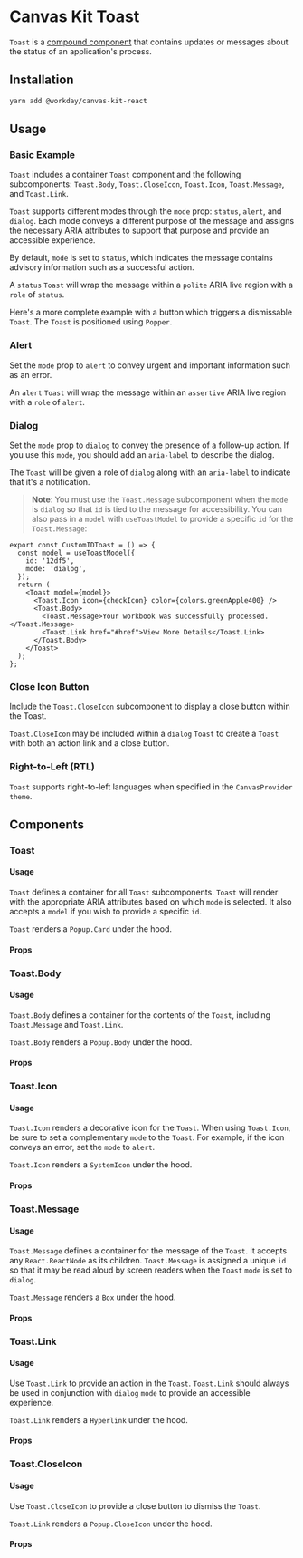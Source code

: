 

<Meta title="Components/Popups/Toast" component={Toast} />

# Canvas Kit Toast

`Toast` is a [compound component](/getting-started/for-developers/resources/compound-components/)
that contains updates or messages about the status of an application's process.

## Installation

```sh
yarn add @workday/canvas-kit-react
```

## Usage

### Basic Example

`Toast` includes a container `Toast` component and the following subcomponents: `Toast.Body`,
`Toast.CloseIcon`, `Toast.Icon`, `Toast.Message`, and `Toast.Link`.

`Toast` supports different modes through the `mode` prop: `status`, `alert`, and `dialog`. Each mode
conveys a different purpose of the message and assigns the necessary ARIA attributes to support that
purpose and provide an accessible experience.

By default, `mode` is set to `status`, which indicates the message contains advisory information
such as a successful action.

<ExampleCodeBlock code={Basic} />

A `status` `Toast` will wrap the message within a `polite` ARIA live region with a `role` of
`status`.

Here's a more complete example with a button which triggers a dismissable `Toast`. The `Toast` is
positioned using `Popper`.

<ExampleCodeBlock code={WithPopper} />

### Alert

Set the `mode` prop to `alert` to convey urgent and important information such as an error.

<ExampleCodeBlock code={ToastAlert} />

An `alert` `Toast` will wrap the message within an `assertive` ARIA live region with a `role` of
`alert`.

### Dialog

Set the `mode` prop to `dialog` to convey the presence of a follow-up action. If you use this
`mode`, you should add an `aria-label` to describe the dialog.

<ExampleCodeBlock code={ToastDialog} />

The `Toast` will be given a role of `dialog` along with an `aria-label` to indicate that it's a
notification.

> **Note**: You must use the `Toast.Message` subcomponent when the `mode` is `dialog` so that `id`
> is tied to the message for accessibility. You can also pass in a `model` with `useToastModel` to
> provide a specific `id` for the `Toast.Message`:

```tsx
export const CustomIDToast = () => {
  const model = useToastModel({
    id: '12df5',
    mode: 'dialog',
  });
  return (
    <Toast model={model}>
      <Toast.Icon icon={checkIcon} color={colors.greenApple400} />
      <Toast.Body>
        <Toast.Message>Your workbook was successfully processed.</Toast.Message>
        <Toast.Link href="#href">View More Details</Toast.Link>
      </Toast.Body>
    </Toast>
  );
};
```

### Close Icon Button

Include the `Toast.CloseIcon` subcomponent to display a close button within the Toast.

<ExampleCodeBlock code={WithCloseButton} />

`Toast.CloseIcon` may be included within a `dialog` `Toast` to create a `Toast` with both an action
link and a close button.

<ExampleCodeBlock code={WithActionLinkAndCloseIcon} />

### Right-to-Left (RTL)

`Toast` supports right-to-left languages when specified in the `CanvasProvider` `theme`.

<ExampleCodeBlock code={RTL} />

## Components

### Toast

#### Usage

`Toast` defines a container for all `Toast` subcomponents. `Toast` will render with the appropriate
ARIA attributes based on which `mode` is selected. It also accepts a `model` if you wish to provide
a specific `id`.

`Toast` renders a `Popup.Card` under the hood.

#### Props

<ArgsTable of={Toast} />

### Toast.Body

#### Usage

`Toast.Body` defines a container for the contents of the `Toast`, including `Toast.Message` and
`Toast.Link`.

`Toast.Body` renders a `Popup.Body` under the hood.

#### Props

<ArgsTable of={Toast.Body} />

### Toast.Icon

#### Usage

`Toast.Icon` renders a decorative icon for the `Toast`. When using `Toast.Icon`, be sure to set a
complementary `mode` to the `Toast`. For example, if the icon conveys an error, set the `mode` to
`alert`.

`Toast.Icon` renders a `SystemIcon` under the hood.

#### Props

<ArgsTable of={Toast.Icon} />

### Toast.Message

#### Usage

`Toast.Message` defines a container for the message of the `Toast`. It accepts any `React.ReactNode`
as its children. `Toast.Message` is assigned a unique `id` so that it may be read aloud by screen
readers when the `Toast` `mode` is set to `dialog`.

`Toast.Message` renders a `Box` under the hood.

#### Props

<ArgsTable of={Toast.Message} />

### Toast.Link

#### Usage

Use `Toast.Link` to provide an action in the `Toast`. `Toast.Link` should always be used in
conjunction with `dialog` `mode` to provide an accessible experience.

`Toast.Link` renders a `Hyperlink` under the hood.

#### Props

<ArgsTable of={Toast.Link} />

### Toast.CloseIcon

#### Usage

Use `Toast.CloseIcon` to provide a close button to dismiss the `Toast`.

`Toast.Link` renders a `Popup.CloseIcon` under the hood.

#### Props

<ArgsTable of={Toast.CloseIcon} />
